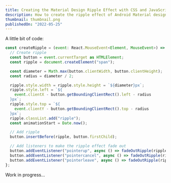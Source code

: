 ```yaml
---
title: Creating the Material Design Ripple Effect with CSS and JavaScript
description: How to create the ripple effect of Android Material design with CSS and JavaScript dynamically for any element.
thumbnail: thumbnail.png
publishedOn: "2022-05-25"
---
```


A little bit of code:

```js
const createRipple = (event: React.MouseEvent<Element, MouseEvent>) => {
  // Create ripple
  const button = event.currentTarget as HTMLElement;
  const ripple = document.createElement("span");

  const diameter = Math.max(button.clientWidth, button.clientHeight);
  const radius = diameter / 2;

  ripple.style.width = ripple.style.height = `${diameter}px`;
  ripple.style.left = `${
    event.clientX - button.getBoundingClientRect().left - radius
  }px`;
  ripple.style.top = `${
    event.clientY - button.getBoundingClientRect().top - radius
  }px`;
  ripple.classList.add("ripple");
  const animationStart = Date.now();

  // Add ripple
  button.insertBefore(ripple, button.firstChild);

  // Add listeners to make the ripple effect fade out
  button.addEventListener("pointerup", async () => fadeOutRipple(ripple, animationStart));
  button.addEventListener("pointercancel", async () => fadeOutRipple(ripple, animationStart));
  button.addEventListener("pointerleave", async () => fadeOutRipple(ripple, animationStart));
};
```

Work in progress...
